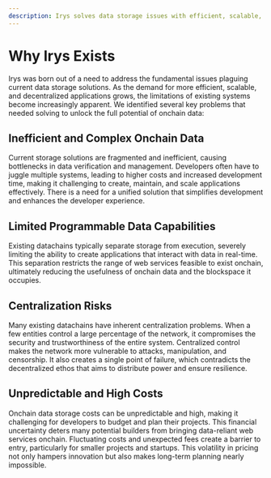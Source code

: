 ```yaml
---
description: Irys solves data storage issues with efficient, scalable, decentralized solutions. It integrates storage with execution, reduces centralization risks, and offers predictable costs.
---
```


# Why Irys Exists

Irys was born out of a need to address the fundamental issues plaguing current data storage solutions. As the demand for more efficient, scalable, and decentralized applications grows, the limitations of existing systems become increasingly apparent. We identified several key problems that needed solving to unlock the full potential of onchain data:

## Inefficient and Complex Onchain Data

Current storage solutions are fragmented and inefficient, causing bottlenecks in data verification and management. Developers often have to juggle multiple systems, leading to higher costs and increased development time, making it challenging to create, maintain, and scale applications effectively. There is a need for a unified solution that simplifies development and enhances the developer experience.

## Limited Programmable Data Capabilities

Existing datachains typically separate storage from execution, severely limiting the ability to create applications that interact with data in real-time. This separation restricts the range of web services feasible to exist onchain, ultimately reducing the usefulness of onchain data and the blockspace it occupies.

## Centralization Risks

Many existing datachains have inherent centralization problems. When a few entities control a large percentage of the network, it compromises the security and trustworthiness of the entire system. Centralized control makes the network more vulnerable to attacks, manipulation, and censorship. It also creates a single point of failure, which contradicts the decentralized ethos that aims to distribute power and ensure resilience.

## Unpredictable and High Costs

Onchain data storage costs can be unpredictable and high, making it challenging for developers to budget and plan their projects. This financial uncertainty deters many potential builders from bringing data-reliant web services onchain. Fluctuating costs and unexpected fees create a barrier to entry, particularly for smaller projects and startups. This volatility in pricing not only hampers innovation but also makes long-term planning nearly impossible.
